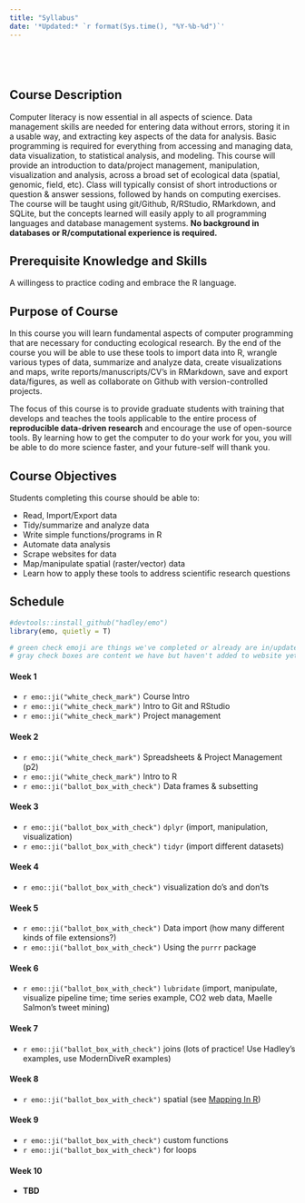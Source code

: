 ```yaml
---
title: "Syllabus"
date: '*Updated:* `r format(Sys.time(), "%Y-%b-%d")`'
---
```


# 

<br>

## Course Description

Computer literacy is now essential in all aspects of science. Data management skills are needed for entering data without errors, storing it in a usable way, and extracting key aspects of the data for analysis. Basic programming is required for everything from accessing and managing data, data visualization, to statistical analysis, and modeling. This course will provide an introduction to data/project management, manipulation, visualization and analysis, across a broad set of ecological data (spatial, genomic, field, etc). Class will typically consist of short introductions or question & answer sessions, followed by hands on computing exercises. The course will be taught using git/Github, R/RStudio, RMarkdown, and SQLite, but the concepts learned will easily apply to all programming languages and database management systems. **No background in databases or R/computational experience is required.**

## Prerequisite Knowledge and Skills

A willingess to practice coding and embrace the R language.

## Purpose of Course

In this course you will learn fundamental aspects of computer programming that are necessary for conducting ecological research. By the end of the course you will be able to use these tools to import data into R, wrangle various types of data, summarize and analyze data, create visualizations and maps, write reports/manuscripts/CV’s in RMarkdown, save and export data/figures, as well as collaborate on Github with version-controlled projects.

The focus of this course is to provide graduate students with training that develops and teaches the tools applicable to the entire process of **reproducible data-driven research** and encourage the use of open-source tools. By learning how to get the computer to do your work for you, you will be able to do more science faster, and your future-self will thank you.

## Course Objectives

Students completing this course should be able to:

 - Read, Import/Export data
 - Tidy/summarize and analyze data
 - Write simple functions/programs in R
 - Automate data analysis
 - Scrape websites for data
 - Map/manipulate spatial (raster/vector) data
 - Learn how to apply these tools to address scientific research questions

## Schedule

<!-- devtools::install_github("hadley/emo") 
http://emoji.muan.co/ to look up emoji

/-->

```r
#devtools::install_github("hadley/emo")
library(emo, quietly = T)

# green check emoji are things we've completed or already are in/updated, 
# gray check boxes are content we have but haven't added to website yet
```

#### Week 1

 - `r emo::ji("white_check_mark")` Course Intro
 - `r emo::ji("white_check_mark")` Intro to Git and RStudio
 - `r emo::ji("white_check_mark")` Project management


#### Week 2

 
 - `r emo::ji("white_check_mark")` Spreadsheets & Project Management (p2)
 - `r emo::ji("white_check_mark")` Intro to R
 - `r emo::ji("ballot_box_with_check")` Data frames & subsetting
 

#### Week 3

 - `r emo::ji("ballot_box_with_check")` `dplyr` (import, manipulation, visualization)
 - `r emo::ji("ballot_box_with_check")` `tidyr` (import different datasets)

#### Week 4

 - `r emo::ji("ballot_box_with_check")` visualization do's and don'ts

#### Week 5

 - `r emo::ji("ballot_box_with_check")` Data import (how many different kinds of file extensions?)
 - `r emo::ji("ballot_box_with_check")` Using the `purrr` package

#### Week 6

 - `r emo::ji("ballot_box_with_check")` `lubridate` (import, manipulate, visualize pipeline time; time series example, CO2 web data, Maelle Salmon's tweet mining)

#### Week 7

 - `r emo::ji("ballot_box_with_check")` joins (lots of practice! Use Hadley's examples, use ModernDiveR examples)

#### Week 8

 - `r emo::ji("ballot_box_with_check")` spatial (see [Mapping In R](https://ryanpeek.github.io/mapping_in_R/index.html)) 

#### Week 9

 - `r emo::ji("ballot_box_with_check")` custom functions
 - `r emo::ji("ballot_box_with_check")` for loops

#### Week 10

 - **TBD**